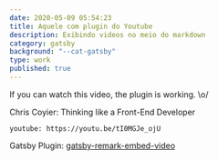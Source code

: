 ```yaml
---
date: 2020-05-09 05:54:23
title: Aquele com plugin do Youtube
description: Exibindo videos no meio do markdown
category: gatsby
background: "--cat-gatsby"
type: work
published: true
---
```


If you can watch this video, the plugin is working. \o/

Chris Coyier: Thinking like a Front-End Developer

`youtube: https://youtu.be/tI0MGJe_ojU`

Gatsby Plugin: <a href="https://www.gatsbyjs.org/packages/gatsby-remark-embed-video/?=">gatsby-remark-embed-video</a>